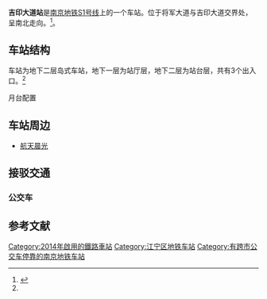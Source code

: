 {{Station Infobox
|Station Name = 吉印大道
|Engname = JIYINDADAO
|linecolour ={{南京地铁线路色|S1}}
|linecolour2 ={{南京地铁线路色|5}}
|Image = 201912 Platform of Jiyindadao Station.jpg
|Caption = 
|Number =
|Code =
|Location = [[江苏省|江苏省]][[南京市|南京市]][[江宁区_(南京市)|江宁区]][[将军大道|将军大道]]
|Coord = {{coord|31.892496|118.801962|format=dms|type:railwaystation_region:CN}}
|Colour =
|Type = 地下二层岛式
|Line = {{南京地铁线路名|S1}}<br />[[南京地鐵5號線|5號線]]
|connections = [[南京公交|南京公交]]（往南京市内、[[博望区|博望]][[丹阳镇_(马鞍山市)|丹阳]]边界）
|Interchange =
|Hall =
|Open = [[南京地鐵S1號線|S1號線]]：2014年7月1日
|Platform =
|Elevator for disabled =
|Escalator =
|Exit = 3
|Transport =
|Openhours =
|Time First =
|Time Last =
|Map =
<!--以下为车站线路指向功能，非必要参数-->
|Linename1 = {{南京地铁线路名|S1}}
|start1 = [[南京南站_(南京地铁)|南京南站]]
|pre1 = [[河海大学·佛城西路站|河海大学·佛城西路]]
|next1 = [[正方中路站|正方中路]]
|end1 = [[空港新城江宁站|空港新城江宁]]

}}
'''吉印大道站'''是[[南京地铁S1号线|南京地铁S1号线]]上的一个车站。位于将军大道与吉印大道交界处，呈南北走向。<ref name="nj-dt">{{cite web |url=http://www.njmetro.com.cn/service_05.aspx |title=车站简介 |publisher=南京地铁 |deadurl=yes |archiveurl=https://web.archive.org/web/20141024075142/http://www.njmetro.com.cn/service_05.aspx |archivedate=2014-10-24 |accessdate=2014-08-08 }}</ref>。

==车站结构==
车站为地下二层岛式车站，地下一层为站厅层，地下二层为站台层，共有3个出入口。<ref name="nj-dt"/>

;月台配置
{{RailStStart|c=东}}
{{RailStLine|||line=[[南京地铁S1号线|南京地铁S1号线]]|station=[[河海大学·佛城西路站|河海大学·佛城西路]]、[[南京南站_(南京地铁)|南京南站]]|dir=l}}
{{RailStPlatform|岛}}
{{RailStLine|||line=[[南京地铁S1号线|南京地铁S1号线]]|station=[[正方中路站|正方中路]]、[[空港新城江宁站|空港新城江宁]]|dir=r}}
{{RailStEnd|c=西}}

==车站周边==
*[[航天晨光|航天晨光]]

==接驳交通==
===公交车===
{{南京公交线路简单列表|station=发动机公司南门（近1出口）|Y36|818|858|864|869|870|875环一|875环二}}
{{南京公交线路简单列表|station=吉印大道（近1、2出口）|Y36|864|870|874}}
{{南京公交线路简单列表|station=吉印大道北（近1、2<!--、3-->出口）|711|818|875环一|875环二}}

==参考文献==
{{reflist}}
{{宁高城际轨道交通车站}}
{{南京地铁5号线车站}}
[[Category:2014年啟用的鐵路車站|Category:2014年啟用的鐵路車站]]
[[Category:江宁区地铁车站|Category:江宁区地铁车站]]
[[Category:有跨市公交车停靠的南京地铁车站|Category:有跨市公交车停靠的南京地铁车站]]